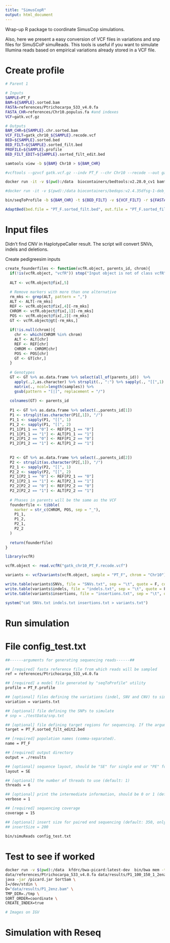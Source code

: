 ```yaml
---
title: "SimusCopR"
output: html_document
---
```


Wrap-up R package to coordinate SimusCop simulations. 

Also, here we present a easy conversion of VCF files in variations and snp files for SimuSCoP simuReads. This tools is useful if you want to simulate Illumina reads based on empirical variations already stored in a VCF file.

# Create profile

```bash
# Parent 1

# Inputs
SAMPLE=PT_F
BAM=${SAMPLE}.sorted.bam
FASTA=references/Ptrichocarpa_533_v4.0.fa
FASTA_CHR=references/Chr10.populus.fa #and indexes
VCF=gatk.vcf.gz

# Outputs
BAM_CHR=${SAMPLE}.chr.sorted.bam
VCF_FILT=gatk_chr10_${SAMPLE}.recode.vcf
BED=${SAMPLE}.sorted.bed
BED_FILT=${SAMPLE}.sorted_filt.bed
PROFILE=${SAMPLE}.profile
BED_FILT_EDIT=${SAMPLE}.sorted_filt_edit.bed

samtools view -b ${BAM} Chr10 > ${BAM_CHR}

#vcftools --gzvcf gatk.vcf.gz --indv PT_F --chr Chr10 --recode --out gatk_chr10_PT_F

docker run -it -v $(pwd):/data  biocontainers/bedtools:v2.28.0_cv1 bamtobed -i ${BAM_CHR} > ${BED_FILT}

#docker run -it -v $(pwd):/data biocontainers/bedops:v2.4.35dfsg-1-deb_cv1 bedextract Chr10 ${BED} > ${BED_FILT}

bin/seqToProfile -b ${BAM_CHR} -t ${BED_FILT} -v ${VCF_FILT} -r ${FASTA_CHR} > ${PROFILE}
```

```r
AdaptBed(bed.file = "PT_F.sorted_filt.bed", out.file = "PT_F.sorted_filt_edit2.bed", int.size = 500)
```

# Input files

Didn't find CNV in HaplotypeCaller result. The script will convert SNVs, indels and deletions.

Create pedigreesim inputs

```r
create_founderfiles <- function(vcfR.object, parents_id, chrom){
  if(!is(vcfR.object, "vcfR")) stop("Input object is not of class vcfR")
  
  ALT <- vcfR.object@fix[,5]
  
  # Remove markers with more than one alternative
  rm_mks <- grep(ALT, pattern = ",")
  ALT <- ALT[-rm_mks]
  REF <- vcfR.object@fix[,4][-rm_mks]
  CHROM <- vcfR.object@fix[,1][-rm_mks]
  POS <- vcfR.object@fix[,2][-rm_mks]
  GT <- vcfR.object@gt[-rm_mks,]
  
  if(!is.null(chrom)){
    chr <- which(CHROM %in% chrom)
    ALT <- ALT[chr]
    REF <- REF[chr]
    CHROM <- CHROM[chr]
    POS <- POS[chr]
    GT <- GT[chr,]
  }
  
  # Genotypes
  GT <- GT %>% as.data.frame %>% select(all_of(parents_id))  %>% 
    apply(.,2,as.character) %>% strsplit(., ":") %>% sapply(., "[[",1) %>% 
    matrix(., ncol=length(samples)) %>% 
    gsub(pattern = "[|]", replacement = "/") 
  
  colnames(GT) <- parents_id
  
  P1 <- GT %>% as.data.frame %>% select(.,parents_id[1]) 
  P1 <- strsplit(as.character(P1[,1]), "/")
  P1_1 <- sapply(P1, "[[", 1)
  P1_2 <- sapply(P1, "[[", 2)
  P1_1[P1_1 == "0"] <- REF[P1_1 == "0"]
  P1_1[P1_1 == "1"] <- ALT[P1_1 == "1"]
  P1_2[P1_2 == "0"] <- REF[P1_2 == "0"]
  P1_2[P1_2 == "1"] <- ALT[P1_2 == "1"]
  
  
  P2 <- GT %>% as.data.frame %>% select(.,parents_id[2]) 
  P2 <- strsplit(as.character(P2[,1]), "/")
  P2_1 <- sapply(P2, "[[", 1)
  P2_2 <- sapply(P2, "[[", 2)
  P2_1[P2_1 == "0"] <- REF[P2_1 == "0"]
  P2_1[P2_1 == "1"] <- ALT[P2_1 == "1"]
  P2_2[P2_2 == "0"] <- REF[P2_2 == "0"]
  P2_2[P2_2 == "1"] <- ALT[P2_2 == "1"]
  
  # Phases in parents will be the same as the VCF
  founderfile <- tibble(
    marker = str_c(CHROM, POS, sep = "_"),
    P1_1,
    P1_2,
    P2_1,
    P2_2
  ) 
  
  return(founderfile)
}
```



```r
library(vcfR)

vcfR.object <- read.vcfR("gatk_chr10_PT_F.recode.vcf")

variants <- vcf2variants(vcfR.object, sample = "PT_F", chrom = "Chr10")

write.table(variants$SNVs, file = "SNVs.txt", sep = "\t", quote = F, col.names = F, row.names = F)
write.table(variants$indels, file = "indels.txt", sep = "\t", quote = F, col.names = F, row.names = F)
write.table(variants$insertions, file = "insertions.txt", sep = "\t", quote = F, col.names = F, row.names = F)

system("cat SNVs.txt indels.txt insertions.txt > variants.txt")
```

# Run simulation

# File config_test.txt

```bash
##------arguments for generating sequencing reads------##

## [required] fasta reference file from which reads will be sampled
ref = references/Ptrichocarpa_533_v4.0.fa

## [required] a model file generated by "seqToProfile" utility
profile = PT_F.profile

## [optional] files defining the variations (indel, SNV and CNV) to simulate
variation = variants.txt

## [optional] file defining the SNPs to simulate
# snp = ./testData/snp.txt

## [optional] file defining target regions for sequencing. If the argument is not specified, sequencing data of all chromosomes defined in the reference will be produced. 
target = PT_F.sorted_filt_edit2.bed

## [required] popolation names (comma-separated).
name = PT_F

## [required] output directory
output = ./results

## [optional] sequence layout, should be "SE" for single end or "PE" for paired-end (default: "SE")
layout = SE

## [optional] the number of threads to use (default: 1)
threads = 6

## [optional] print the intermediate information, should be 0 or 1 (default: 1)
verbose = 1

## [required] sequencing coverage
coverage = 15

## [optional] insert size for paired end sequencing (default: 350, only effective when the "layout" is set to "PE")
## insertSize = 200
```

```bash
bin/simuReads config_test.txt
```

# Test to see if worked

```bash
docker run -v $(pwd):/data  kfdrc/bwa-picard:latest-dev  bin/bwa mem -t 2  \
data/references/Ptrichocarpa_533_v4.0.fa data/results/P1_100_150_1_2enz.fq.gz | \
java -jar /picard.jar SortSam \
I=/dev/stdin \
O="data/results/P1_2enz.bam" \
TMP_DIR=./tmp \
SORT_ORDER=coordinate \
CREATE_INDEX=true

# Images on IGV
```


# Simulation with Reseq


